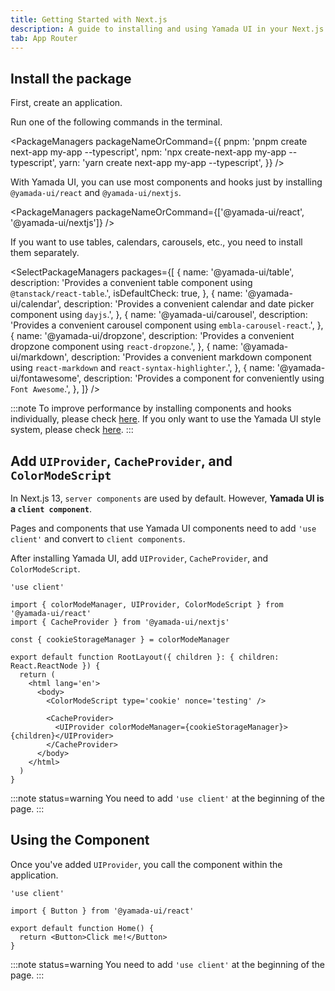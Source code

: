 ```yaml
---
title: Getting Started with Next.js
description: A guide to installing and using Yamada UI in your Next.js project.
tab: App Router
---
```


## Install the package

First, create an application.

Run one of the following commands in the terminal.

<PackageManagers
  packageNameOrCommand={{
    pnpm: 'pnpm create next-app my-app --typescript',
    npm: 'npx create-next-app my-app --typescript',
    yarn: 'yarn create next-app my-app --typescript',
  }}
/>

With Yamada UI, you can use most components and hooks just by installing `@yamada-ui/react` and `@yamada-ui/nextjs`.

<PackageManagers packageNameOrCommand={['@yamada-ui/react', '@yamada-ui/nextjs']} />

If you want to use tables, calendars, carousels, etc., you need to install them separately.

<SelectPackageManagers
  packages={[
    {
      name: '@yamada-ui/table',
      description: 'Provides a convenient table component using `@tanstack/react-table`.',
      isDefaultCheck: true,
    },
    {
      name: '@yamada-ui/calendar',
      description: 'Provides a convenient calendar and date picker component using `dayjs`.',
    },
    {
      name: '@yamada-ui/carousel',
      description: 'Provides a convenient carousel component using `embla-carousel-react`.',
    },
    {
      name: '@yamada-ui/dropzone',
      description: 'Provides a convenient dropzone component using `react-dropzone`.',
    },
    {
      name: '@yamada-ui/markdown',
      description:
        'Provides a convenient markdown component using `react-markdown` and `react-syntax-highlighter`.',
    },
    {
      name: '@yamada-ui/fontawesome',
      description: 'Provides a component for conveniently using `Font Awesome`.',
    },
  ]}
/>

:::note
To improve performance by installing components and hooks individually, please check [here](/getting-started/installation/individually).
If you only want to use the Yamada UI style system, please check [here](/getting-started/installation/minimal).
:::

## Add `UIProvider`, `CacheProvider`, and `ColorModeScript`

In Next.js 13, `server components` are used by default. However, **Yamada UI is a `client component`**.

Pages and components that use Yamada UI components need to add `'use client'` and convert to `client components`.

After installing Yamada UI, add `UIProvider`, `CacheProvider`, and `ColorModeScript`.

```tsx live=false title=layout.tsx highlight={10,12,13,14}
'use client'

import { colorModeManager, UIProvider, ColorModeScript } from '@yamada-ui/react'
import { CacheProvider } from '@yamada-ui/nextjs'

const { cookieStorageManager } = colorModeManager

export default function RootLayout({ children }: { children: React.ReactNode }) {
  return (
    <html lang='en'>
      <body>
        <ColorModeScript type='cookie' nonce='testing' />

        <CacheProvider>
          <UIProvider colorModeManager={cookieStorageManager}>{children}</UIProvider>
        </CacheProvider>
      </body>
    </html>
  )
}
```

:::note status=warning
You need to add `'use client'` at the beginning of the page.
:::

## Using the Component

Once you've added `UIProvider`, you call the component within the application.

```tsx live=false title=page.tsx
'use client'

import { Button } from '@yamada-ui/react'

export default function Home() {
  return <Button>Click me!</Button>
}
```

:::note status=warning
You need to add `'use client'` at the beginning of the page.
:::
